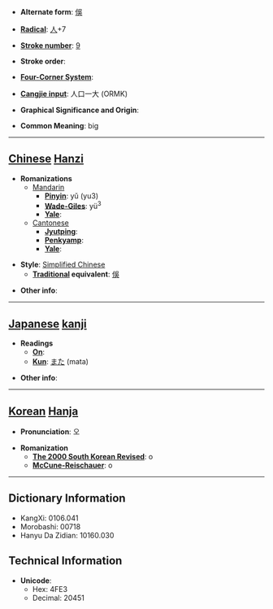 * '''Alternate form''': [[俁]]

* '''[[Wiktionary:Chinese radical index| Radical]]''': [[Wiktionary:Chinese radical index 人|人]]+7

* '''[[Wiktionary:Chinese total strokes index|Stroke number]]''': [[Wiktionary:Chinese total strokes index 9|9]]

* '''Stroke order''': 

* '''[[Wiktionary:Chinese four corner index|Four-Corner System]]''': 

* '''[[Wiktionary:Chinese Cangjie index|Cangjie input]]''': 人口一大 (ORMK)

* '''Graphical Significance and Origin''': 

* '''Common Meaning''': big

----

== [[Chinese]] [[Hanzi]] ==

* '''Romanizations'''
** [[Mandarin]]
*** '''[[Pinyin]]''': yǔ (yu3)
*** '''[[Wade-Giles]]''': yü<sup>3</sup>
*** '''[[Yale]]''': 
**[[Cantonese]]
***'''[[Jyutping]]''':
***'''[[Penkyamp]]''': 
***'''[[Yale]]''': 

* '''Style''': [[Simplified Chinese]] 
** '''[[Traditional Chinese|Traditional]] equivalent''': [[俁]]

* '''Other info''': 

----

== [[Japanese]] [[kanji]] ==

* '''Readings'''
** '''[[On]]''': 
** '''[[Kun]]''': [[また]] (mata)

* '''Other info''':  

----

== [[Korean]] [[Hanja]] ==

* '''Pronunciation''': 오

* '''Romanization'''
** '''[[The 2000 South Korean Revised Romanization|The 2000 South Korean Revised]]''': o
** '''[[McCune-Reischauer]]''': o

----

== Dictionary Information ==

* KangXi: 0106.041
* Morobashi: 00718
* Hanyu Da Zidian: 10160.030

== Technical Information ==

* '''Unicode''':
** Hex: 4FE3
** Decimal: 20451